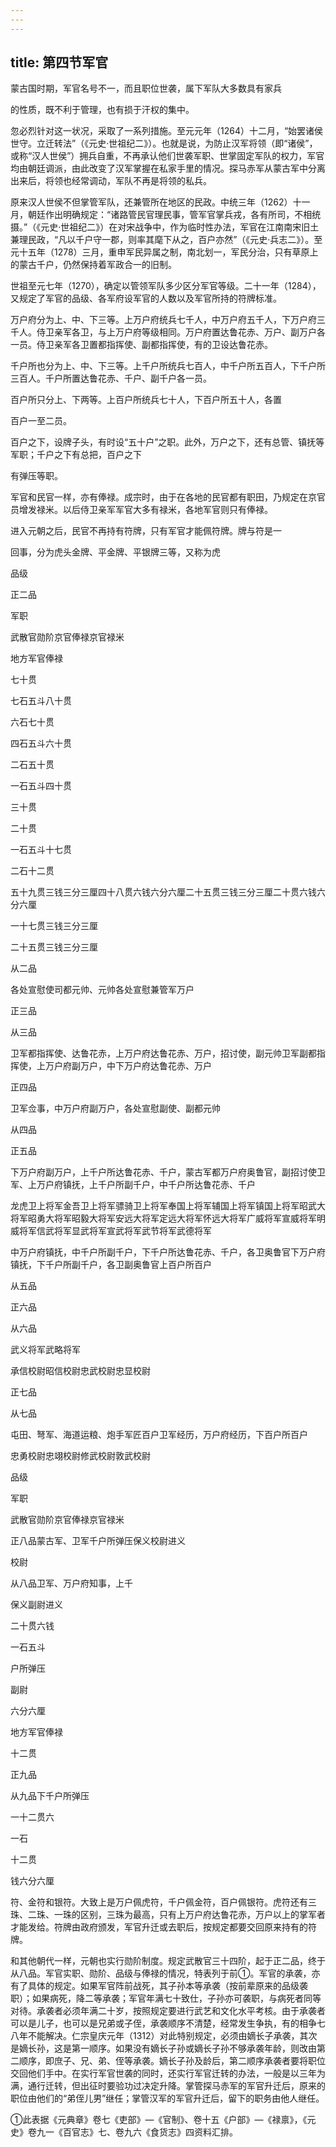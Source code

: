 ```yaml
---
---
---
```

title: 第四节军官
---



蒙古国时期，军官名号不一，而且职位世袭，属下军队大多数具有家兵

的性质，既不利于管理，也有损于汗权的集中。

忽必烈针对这一状况，采取了一系列措施。至元元年（1264）十二月，“始罢诸侯世守。立迁转法”（《元史·世祖纪二》）。也就是说，为防止汉军将领（即“诸侯”，或称“汉人世侯”）拥兵自重，不再承认他们世袭军职、世掌固定军队的权力，军官均由朝廷调派，由此改变了汉军掌握在私家手里的情况。探马赤军从蒙古军中分离出来后，将领也经常调动，军队不再是将领的私兵。

原来汉人世侯不但掌管军队，还兼管所在地区的民政。中统三年（1262）十一月，朝廷作出明确规定：“诸路管民官理民事，管军官掌兵戎，各有所司，不相统摄。”（《元史·世祖纪二》）在对宋战争中，作为临时性办法，军官在江南南宋旧土兼理民政，“凡以千户守一郡，则率其麾下从之，百户亦然”（《元史·兵志二》）。至元十五年（1278）三月，重申军民异属之制，南北划一，军民分治，只有草原上的蒙古千户，仍然保持着军政合一的旧制。

世祖至元七年（1270），确定以管领军队多少区分军官等级。二十一年（1284），又规定了军官的品级、各军府设军官的人数以及军官所持的符牌标准。

万户府分为上、中、下三等。上万户府统兵七千人，中万户府五千人，下万户府三千人。侍卫亲军各卫，与上万户府等级相同。万户府置达鲁花赤、万户、副万户各一员。侍卫亲军各卫置都指挥使、副都指挥使，有的卫设达鲁花赤。

千户所也分为上、中、下三等。上千户所统兵七百人，中千户所五百人，下千户所三百人。千户所置达鲁花赤、千户、副千户各一员。

百户所只分上、下两等。上百户所统兵七十人，下百户所五十人，各置

百户一至二员。

百户之下，设牌子头，有时设“五十户”之职。此外，万户之下，还有总管、镇抚等军职；千户之下有总把，百户之下

有弹压等职。

军官和民官一样，亦有俸禄。成宗时，由于在各地的民官都有职田，乃规定在京官员增发禄米。以后侍卫亲军军官大多有禄米，各地军官则只有俸禄。

进入元朝之后，民官不再持有符牌，只有军官才能佩符牌。牌与符是一

回事，分为虎头金牌、平金牌、平银牌三等，又称为虎

品级

正二品

军职

武散官勋阶京官俸禄京官禄米

地方军官俸禄

七十贯

七石五斗八十贯

六石七十贯

四石五斗六十贯

二石五十贯

一石五斗四十贯

三十贯

二十贯

一石五斗十七贯

二石十二贯

五十九贯三钱三分三厘四十八贯六钱六分六厘二十五贯三钱三分三厘二十贯六钱六分六厘

一十七贯三钱三分三厘

二十五贯三钱三分三厘

从二品

各处宣慰使司都元帅、元帅各处宣慰兼管军万户

正三品

从三品

卫军都指挥使、达鲁花赤，上万户府达鲁花赤、万户，招讨使，副元帅卫军副都指挥使，上万户府副万户，中下万户府达鲁花赤、万户

正四品

卫军佥事，中万户府副万户，各处宣慰副使、副都元帅

从四品

正五品

下万户府副万户，上千户所达鲁花赤、千户，蒙古军都万户府奥鲁官，副招讨使卫军、上万户府镇抚，上千户所副千户，中千户所达鲁花赤、千户

龙虎卫上将军金吾卫上将军骠骑卫上将军奉国上将军辅国上将军镇国上将军昭武大将军昭勇大将军昭毅大将军安远大将军定远大将军怀远大将军广威将军宣威将军明威将军信武将军显武将军宣武将军武节将军武德将军

中万户府镇抚，中千户所副千户，下千户所达鲁花赤、千户，各卫奥鲁官下万户府镇抚，下千户所副千户，各卫副奥鲁官上百户所百户

从五品

正六品

从六品

武义将军武略将军

承信校尉昭信校尉忠武校尉忠显校尉

正七品

从七品

屯田、弩军、海道运粮、炮手军匠百户卫军经历，万户府经历，下百户所百户

忠勇校尉忠翊校尉修武校尉敦武校尉

品级

军职

武散官勋阶京官俸禄京官禄米

正八品蒙古军、卫军千户所弹压保义校尉进义

校尉

从八品卫军、万户府知事，上千

保义副尉进义

二十贯六钱

一石五斗

户所弹压

副尉

六分六厘

地方军官俸禄

十二贯

正九品

从九品下千户所弹压

一十二贯六

一石

十二贯

钱六分六厘

符、金符和银符。大致上是万户佩虎符，千户佩金符，百户佩银符。虎符还有三珠、二珠、一珠的区别，三珠为最高，只有上万户府达鲁花赤，万户以上的掌军者才能发给。符牌由政府颁发，军官升迁或去职后，按规定都要交回原来持有的符牌。

和其他朝代一样，元朝也实行勋阶制度。规定武散官三十四阶，起于正二品，终于从八品。军官实职、勋阶、品级与俸禄的情况，特表列于前①。军官的承袭，亦有了具体的规定。如果军官阵前战死，其子孙本等承袭（按前辈原来的品级袭职）；如果病死，降二等承袭；军官年满七十致仕，子孙亦可袭职，与病死者同等对待。承袭者必须年满二十岁，按照规定要进行武艺和文化水平考核。由于承袭者可以是儿子，也可以是兄弟或子侄，承袭顺序不清楚，经常发生争执，有的相争七八年不能解决。仁宗皇庆元年（1312）对此特别规定，必须由嫡长子承袭，其次是嫡长孙，这是第一顺序。如果没有嫡长子孙或嫡长子孙不够承袭年龄，则改由第二顺序，即庶子、兄、弟、侄等承袭。嫡长子孙及龄后，第二顺序承袭者要将职位交回他们手中。在实行军官世袭的同时，还实行军官迁转的办法，一般是以三年为满，通行迁转，但出征时要验功过决定升降。掌管探马赤军的军官升迁后，原来的职位由他们的“弟侄儿男”继任；掌管汉军的军官升迁后，留下的职务由他人继任。

①此表据《元典章》卷七《吏部》—《官制》、卷十五《户部》—《禄禀》，《元史》卷九一《百官志》七、卷九六《食货志》四资料汇排。